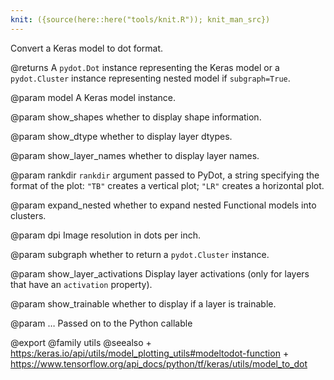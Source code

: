 ```yaml
---
knit: ({source(here::here("tools/knit.R")); knit_man_src})
---
```

Convert a Keras model to dot format.

@returns
A `pydot.Dot` instance representing the Keras model or
a `pydot.Cluster` instance representing nested model if
`subgraph=True`.

@param model
A Keras model instance.

@param show_shapes
whether to display shape information.

@param show_dtype
whether to display layer dtypes.

@param show_layer_names
whether to display layer names.

@param rankdir
`rankdir` argument passed to PyDot,
a string specifying the format of the plot: `"TB"`
creates a vertical plot; `"LR"` creates a horizontal plot.

@param expand_nested
whether to expand nested Functional models
into clusters.

@param dpi
Image resolution in dots per inch.

@param subgraph
whether to return a `pydot.Cluster` instance.

@param show_layer_activations
Display layer activations (only for layers that
have an `activation` property).

@param show_trainable
whether to display if a layer is trainable.

@param ...
Passed on to the Python callable

@export
@family utils
@seealso
+ <https:/keras.io/api/utils/model_plotting_utils#modeltodot-function>
+ <https://www.tensorflow.org/api_docs/python/tf/keras/utils/model_to_dot>
